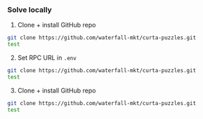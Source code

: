 ### Solve locally

1. Clone + install GitHub repo
```sh showLineNumbers={false} containerized={false}
git clone https://github.com/waterfall-mkt/curta-puzzles.git
test
```

2. Set RPC URL in `.env`
```sh showLineNumbers={false} containerized={false}
git clone https://github.com/waterfall-mkt/curta-puzzles.git
test
```

3. Clone + install GitHub repo
```sh showLineNumbers={false} containerized={false}
git clone https://github.com/waterfall-mkt/curta-puzzles.git
test
```